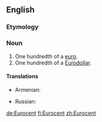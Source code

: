 {{also|eurocent}}
==English==

===Etymology===
{{prefix|Euro|cent|lang=en}}

===Noun===
{{en-noun}}

# One hundredth of a [[euro]].
# One hundredth of a [[Eurodollar]].

====Translations====
{{trans-top|one hundredth of a euro}}
* Armenian: {{t|hy|եվրոցենտ|sc=Armn}}
{{trans-mid}}
* Russian: {{t|ru|евроце́нт}}
{{trans-bottom}}

[[de:Eurocent]]
[[fi:Eurocent]]
[[zh:Eurocent]]